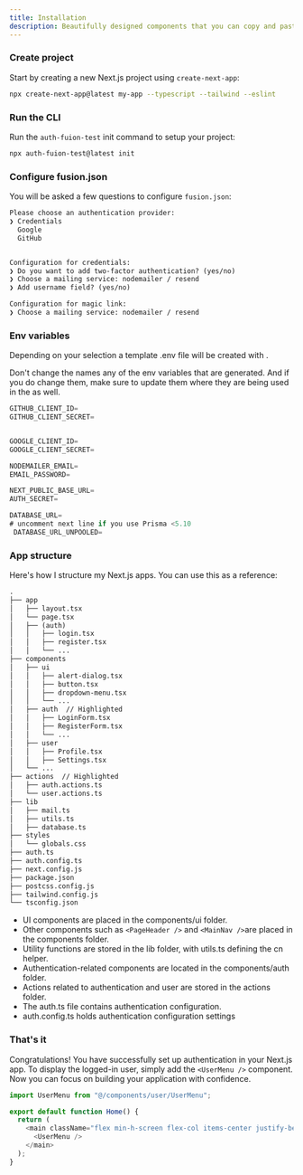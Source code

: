 ```yaml
---
title: Installation
description: Beautifully designed components that you can copy and paste into your apps. Accessible. Customizable. Open Source.
---
```



<Steps>

### Create project

Start by creating a new Next.js project using `create-next-app`:

```bash
npx create-next-app@latest my-app --typescript --tailwind --eslint
```

### Run the CLI

Run the `auth-fuion-test` init command to setup your project:

```bash
npx auth-fuion-test@latest init
```

### Configure fusion.json

You will be asked a few questions to configure `fusion.json`:

```txt showLineNumbers
Please choose an authentication provider:
❯ Credentials
  Google
  GitHub


Configuration for credentials:
❯ Do you want to add two-factor authentication? (yes/no)
❯ Choose a mailing service: nodemailer / resend
❯ Add username field? (yes/no)

Configuration for magic link:
❯ Choose a mailing service: nodemailer / resend
```

### Env variables

Depending on your selection a template .env file will be created with .

Don't change the names any of the env variables that are generated.
And if you do change them, make sure to update them where they are being used in the as well.

```js showLineNumbers
GITHUB_CLIENT_ID=
GITHUB_CLIENT_SECRET=


GOOGLE_CLIENT_ID=
GOOGLE_CLIENT_SECRET=

NODEMAILER_EMAIL=
EMAIL_PASSWORD=

NEXT_PUBLIC_BASE_URL=
AUTH_SECRET=

DATABASE_URL=
# uncomment next line if you use Prisma <5.10
 DATABASE_URL_UNPOOLED=

```

### App structure

Here's how I structure my Next.js apps. You can use this as a reference:

```txt {6-21, }
.
├── app
│   ├── layout.tsx
│   └── page.tsx
│   ├── (auth)
│   │   ├── login.tsx
│   │   ├── register.tsx
│   │   └── ...
├── components
│   ├── ui
│   │   ├── alert-dialog.tsx
│   │   ├── button.tsx
│   │   ├── dropdown-menu.tsx
│   │   └── ...
│   ├── auth  // Highlighted
│   │   ├── LoginForm.tsx
│   │   ├── RegisterForm.tsx
│   │   └── ...
│   ├── user
│   │   ├── Profile.tsx
│   │   ├── Settings.tsx
│   └── ...
├── actions  // Highlighted
│   ├── auth.actions.ts
│   └── user.actions.ts
├── lib
│   ├── mail.ts
│   ├── utils.ts
│   ├── database.ts
├── styles
│   └── globals.css
├── auth.ts
├── auth.config.ts
├── next.config.js
├── package.json
├── postcss.config.js
├── tailwind.config.js
└── tsconfig.json
```

- UI components are placed in the components/ui folder.
- Other components such as `<PageHeader />` and `<MainNav />`are placed in the components folder.
- Utility functions are stored in the lib folder, with utils.ts defining the cn helper.
- Authentication-related components are located in the components/auth folder.
- Actions related to authentication and user are stored in the actions folder.
- The auth.ts file contains authentication configuration.
- auth.config.ts holds authentication configuration settings

### That's it

Congratulations! You have successfully set up authentication in your Next.js app. To display the logged-in user, simply add the `<UserMenu />` component. Now you can focus on building your application with confidence.

```js showLineNumbers
import UserMenu from "@/components/user/UserMenu";

export default function Home() {
  return (
    <main className="flex min-h-screen flex-col items-center justify-between p-24">
      <UserMenu />
    </main>
  );
}
```

</Steps>
